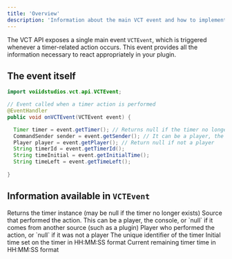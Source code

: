 ```yaml
---
title: 'Overview'
description: 'Information about the main VCT event and how to implement it.'
---
```


The VCT API exposes a single main event `VCTEvent`, which is triggered whenever a timer-related action occurs.
This event provides all the information necessary to react appropriately in your plugin.

## The event itself
```java
import voiidstudios.vct.api.VCTEvent;

// Event called when a timer action is performed
@EventHandler
public void onVCTEvent(VCTEvent event) {

  Timer timer = event.getTimer(); // Returns null if the timer no longer exists
  CommandSender sender = event.getSender(); // It can be a player, the console, or null if it comes from another source, such as a plugin
  Player player = event.getPlayer(); // Return null if not a player
  String timerId = event.getTimerId();
  String timeInitial = event.getInitialTime();
  String timeLeft = event.getTimeLeft();
  
}
```

## Information available in `VCTEvent`

<ResponseField name="timer" type="Timer">
  Returns the timer instance (may be null if the timer no longer exists)
</ResponseField>

<ResponseField name="sender" type="CommandSender">
  Source that performed the action. This can be a player, the console, or `null` if it comes from another source (such as a plugin)
</ResponseField>

<ResponseField name="player" type="Player">
  Player who performed the action, or `null` if it was not a player
</ResponseField>

<ResponseField name="timerId" type="String">
  The unique identifier of the timer
</ResponseField>

<ResponseField name="timeInitial" type="String">
  Initial time set on the timer in HH:MM:SS format
</ResponseField>

<ResponseField name="timeLeft" type="String">
  Current remaining timer time in HH:MM:SS format
</ResponseField>